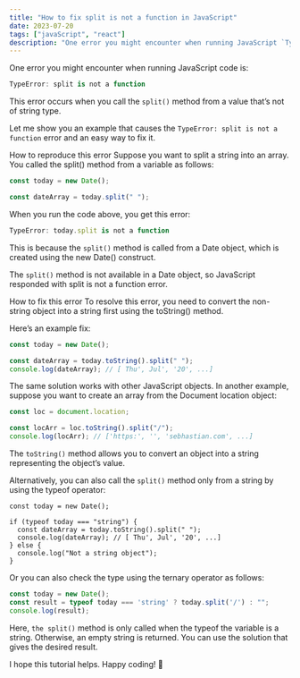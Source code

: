 ```yaml
---
title: "How to fix split is not a function in JavaScript"
date: 2023-07-20
tags: ["javaScript", "react"]
description: "One error you might encounter when running JavaScript `TypeError: split is not a function`, This error occurs when you call the split() method from a value that’s not of string type. Let me show you an example that causes the TypeError: split is not a function error and an easy way to fix it."
---
```


One error you might encounter when running JavaScript code is:

```ts
TypeError: split is not a function
```

This error occurs when you call the `split()` method from a value that’s not of string type.

Let me show you an example that causes the `TypeError: split is not a function` error and an easy way to fix it.

How to reproduce this error
Suppose you want to split a string into an array. You called the split() method from a variable as follows:
```ts 
const today = new Date();
```

```ts
const dateArray = today.split(" ");
```

When you run the code above, you get this error:

```ts
TypeError: today.split is not a function
```

This is because the `split()` method is called from a Date object, which is created using the new Date() construct.

The `split()` method is not available in a Date object, so JavaScript responded with split is not a function error.

How to fix this error
To resolve this error, you need to convert the non-string object into a string first using the toString() method.

Here’s an example fix:

```ts
const today = new Date();
```
```ts
const dateArray = today.toString().split(" ");
console.log(dateArray); // [ Thu', Jul', '20', ...]
```

The same solution works with other JavaScript objects. In another example, suppose you want to create an array from the Document location object:
```ts
const loc = document.location;
```
```ts
const locArr = loc.toString().split("/");
console.log(locArr); // ['https:', '', 'sebhastian.com', ...]
```

The `toString()` method allows you to convert an object into a string representing the object’s value.

Alternatively, you can also call the `split()` method only from a string by using the typeof operator:
```tsx
const today = new Date();

if (typeof today === "string") {
  const dateArray = today.toString().split(" ");
  console.log(dateArray); // [ Thu', Jul', '20', ...]
} else {
  console.log("Not a string object");
}
```

Or you can also check the type using the ternary operator as follows:
```ts
const today = new Date();
const result = typeof today === 'string' ? today.split('/') : "";
console.log(result);
```
Here, `the split()` method is only called when the typeof the variable is a string. Otherwise, an empty string is returned. You can use the solution that gives the desired result.

I hope this tutorial helps. Happy coding! 🙌
